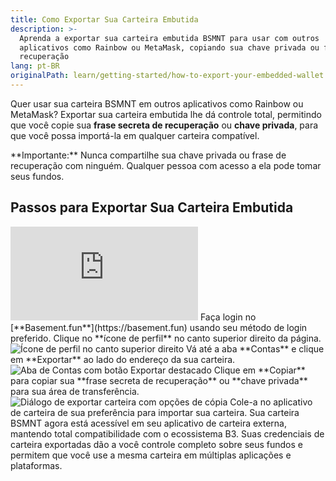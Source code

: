 ```yaml
---
title: Como Exportar Sua Carteira Embutida
description: >-
  Aprenda a exportar sua carteira embutida BSMNT para usar com outros
  aplicativos como Rainbow ou MetaMask, copiando sua chave privada ou frase de
  recuperação
lang: pt-BR
originalPath: learn/getting-started/how-to-export-your-embedded-wallet.mdx
---
```

Quer usar sua carteira BSMNT em outros aplicativos como Rainbow ou MetaMask? Exportar sua carteira embutida lhe dá controle total, permitindo que você copie sua **frase secreta de recuperação** ou **chave privada**, para que você possa importá-la em qualquer carteira compatível.

<Warning>
**Importante:** Nunca compartilhe sua chave privada ou frase de recuperação com ninguém. Qualquer pessoa com acesso a ela pode tomar seus fundos.
</Warning>

## Passos para Exportar Sua Carteira Embutida

<iframe
  className="w-full aspect-video rounded-xl"
  src="https://www.youtube.com/embed/HBEbnJNBXW8"
  title="Como exportar sua carteira embutida"
  frameBorder="0"
  allow="accelerometer; autoplay; clipboard-write; encrypted-media; gyroscope; picture-in-picture"
  allowFullScreen
></iframe>

<Steps>
<Step title="Faça login no Basement">
  Faça login no [**Basement.fun**](https://basement.fun) usando seu método de login preferido.
</Step>

<Step title="Acesse o menu de perfil">
  Clique no **ícone de perfil** no canto superior direito da página.
  
  <Frame>
    <img src="https://s3.amazonaws.com/helpscout.net/docs/assets/685306b72e0550277aa9250e/images/688351828e5da9481ed4b74e/file-aIJ1FUGX3S.png" alt="Ícone de perfil no canto superior direito" />
  </Frame>
</Step>

<Step title="Navegue até a aba Contas">
  Vá até a aba **Contas** e clique em **Exportar** ao lado do endereço da sua carteira.
  
  <Frame>
    <img src="https://s3.amazonaws.com/helpscout.net/docs/assets/685306b72e0550277aa9250e/images/688352538e5da9481ed4b753/file-gu5neAqKYc.png" alt="Aba de Contas com botão Exportar destacado" />
  </Frame>
</Step>

<Step title="Copie suas credenciais">
  Clique em **Copiar** para copiar sua **frase secreta de recuperação** ou **chave privada** para sua área de transferência.
  
  <Frame>
    <img src="https://s3.amazonaws.com/helpscout.net/docs/assets/685306b72e0550277aa9250e/images/6883532b2ffac8389cce3286/file-ZMIuoduKy3.png" alt="Diálogo de exportar carteira com opções de cópia" />
  </Frame>
</Step>

<Step title="Importe para a carteira de sua preferência">
  Cole-a no aplicativo de carteira de sua preferência para importar sua carteira.
  
  <Check>
    Sua carteira BSMNT agora está acessível em seu aplicativo de carteira externa, mantendo total compatibilidade com o ecossistema B3.
  </Check>
</Step>
</Steps>

<Info>
Suas credenciais de carteira exportadas dão a você controle completo sobre seus fundos e permitem que você use a mesma carteira em múltiplas aplicações e plataformas.
</Info>
